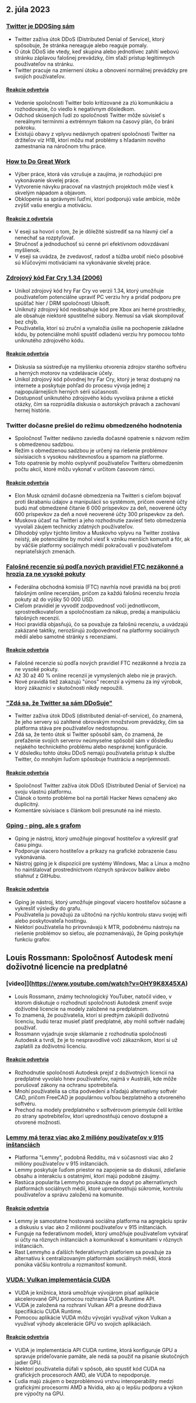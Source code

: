 

<CallToAction />

<Steps>

## 2. júla 2023

### [Twitter je DDOSing sám](https://sfba.social/@sysop408/110639435788921057)

- Twitter zažíva útok DDoS (Distributed Denial of Service), ktorý spôsobuje, že stránka nereaguje alebo reaguje pomaly.
- O útok DDoS ide vtedy, keď skupina alebo jednotlivec zahltí webovú stránku záplavou falošnej prevádzky, čím sťaží prístup legitímnych používateľov na stránku.
- Twitter pracuje na zmiernení útoku a obnovení normálnej prevádzky pre svojich používateľov.

#### [Reakcie odvetvia](http://news.ycombinator.com/item?id=36553236)

- Vedenie spoločnosti Twitter bolo kritizované za zlú komunikáciu a rozhodovanie, čo viedlo k negatívnym dôsledkom.
- Odchod skúsených ľudí zo spoločnosti Twitter môže súvisieť s nereálnymi termínmi a extrémnym tlakom na časový plán, čo bráni pokroku.
- Existujú obavy z vplyvu nedávnych opatrení spoločnosti Twitter na držiteľov víz H1B, ktorí môžu mať problémy s hľadaním nového zamestnania na náročnom trhu práce.

### [How to Do Great Work](http://paulgraham.com/greatwork.html)

- Výber práce, ktorá vás vzrušuje a zaujíma, je rozhodujúci pre vykonávanie skvelej práce.
- Vytvorenie návyku pracovať na vlastných projektoch môže viesť k skvelým nápadom a objavom.
- Obklopenie sa správnymi ľuďmi, ktorí podporujú vaše ambície, môže zvýšiť vašu energiu a motiváciu.

#### [Reakcie z odvetvia](http://news.ycombinator.com/item?id=36550615)

- V eseji sa hovorí o tom, že je dôležité sústrediť sa na hlavný cieľ a nenechať sa rozptyľovať.
- Stručnosť a jednoduchosť sú cenné pri efektívnom odovzdávaní myšlienok.
- V eseji sa uvádza, že zvedavosť, radosť a túžba urobiť niečo pôsobivé sú kľúčovými motiváciami na vykonávanie skvelej práce.

### [Zdrojový kód Far Cry 1.34 (2006)](https://archive.org/details/far-cry-1.34-complete)

- Unikol zdrojový kód hry Far Cry vo verzii 1.34, ktorý umožňuje používateľom potenciálne upraviť PC verziu hry a pridať podporu pre spúšťač hier / DRM spoločnosti Ubisoft.
- Uniknutý zdrojový kód neobsahuje kód pre Xbox ani herné prostriedky, ale obsahuje niektoré spustiteľné súbory. Nemusí sa však skompilovať bez chýb.
- Používatelia, ktorí sú zruční a vynaložia úsilie na pochopenie základne kódu, by potenciálne mohli spustiť odladenú verziu hry pomocou tohto uniknutého zdrojového kódu.

#### [Reakcie odvetvia](http://news.ycombinator.com/item?id=36547801)

- Diskusia sa sústreďuje na myšlienku otvorenia zdrojov starého softvéru a herných motorov na vzdelávacie účely.
- Unikol zdrojový kód pôvodnej hry Far Cry, ktorý je teraz dostupný na internete a poskytuje pohľad do procesu vývoja jednej z najpopulárnejších herných sérií súčasnosti.
- Dostupnosť uniknutého zdrojového kódu vyvoláva právne a etické otázky, čím sa rozprúdila diskusia o autorských právach a zachovaní hernej histórie.

### Twitter dočasne prešiel do režimu obmedzeného hodnotenia

- Spoločnosť Twitter nedávno zaviedla dočasné opatrenie s názvom režim s obmedzenou sadzbou.
- Režim s obmedzenou sadzbou je určený na riešenie problémov súvisiacich s vysokou návštevnosťou a spamom na platforme.
- Toto opatrenie by mohlo ovplyvniť používateľov Twitteru obmedzením počtu akcií, ktoré môžu vykonať v určitom časovom rámci.

#### [Reakcie odvetvia](http://news.ycombinator.com/item?id=36552324)

- Elon Musk oznámil dočasné obmedzenia na Twitteri s cieľom bojovať proti škrabaniu údajov a manipulácii so systémom, pričom overené účty budú mať obmedzené čítanie 6 000 príspevkov za deň, neoverené účty 600 príspevkov za deň a nové neoverené účty 300 príspevkov za deň.
- Muskova účasť na Twitteri a jeho rozhodnutie zaviesť tieto obmedzenia vyvolali záujem technicky zdatných používateľov.
- Dlhodobý vplyv týchto limitov a Muskovho vplyvu na Twitter zostáva neistý, ale potenciálne by mohol viesť k vzniku menších komunít a fór, ak by väčšie platformy sociálnych médií pokračovali v používateľom nepriateľských zmenách.

### [Falošné recenzie sú podľa nových pravidiel FTC nezákonné a hrozia za ne vysoké pokuty](https://www.washingtonpost.com/technology/2023/06/30/fake-reviews-online-ftc/)

- Federálna obchodná komisia (FTC) navrhla nové pravidlá na boj proti falošným online recenziám, pričom za každú falošnú recenziu hrozia pokuty až do výšky 50 000 USD.
- Cieľom pravidiel je vyvodiť zodpovednosť voči jednotlivcom, sprostredkovateľom a spoločnostiam za nákup, predaj a manipuláciu falošných recenzií.
- Hoci pravidlá objasňujú, čo sa považuje za falošnú recenziu, a uvádzajú zakázané taktiky, nerozširujú zodpovednosť na platformy sociálnych médií alebo samotné stránky s recenziami.

#### [Reakcie odvetvia](http://news.ycombinator.com/item?id=36556228)

- Falošné recenzie sú podľa nových pravidiel FTC nezákonné a hrozia za ne vysoké pokuty.
- Až 30 až 40 % online recenzií je vymyslených alebo nie je pravých.
- Nové pravidlá tiež zakazujú "únos" recenzií a výmenu za iný výrobok, ktorý zákazníci v skutočnosti nikdy nepoužili.

### ["Zdá sa, že Twitter sa sám DDoSuje"](https://sfba.social/@sysop408/110639474671754723)

- Twitter zažíva útok DDoS (distributed denial-of-service), čo znamená, že jeho servery sú zahltené obrovským množstvom prevádzky, čím sa platforma stáva pre používateľov nedostupnou.
- Zdá sa, že tento útok si Twitter spôsobil sám, čo znamená, že preťaženie svojich serverov neúmyselne spôsobil sám v dôsledku nejakého technického problému alebo nesprávnej konfigurácie.
- V dôsledku tohto útoku DDoS nemajú používatelia prístup k službe Twitter, čo mnohým ľuďom spôsobuje frustráciu a nepríjemnosti.

#### [Reakcie odvetvia](http://news.ycombinator.com/item?id=36553762)

- Spoločnosť Twitter zažíva útok DDoS (Distributed Denial of Service) na svoju vlastnú platformu.
- Článok o tomto probléme bol na portáli Hacker News označený ako duplicitný.
- Komentáre súvisiace s článkom boli presunuté na iné miesto.

### [Gping - ping, ale s grafom](https://github.com/orf/gping)

- Gping je nástroj, ktorý umožňuje pingovať hostiteľov a vykresliť graf času pingu.
- Podporuje viacero hostiteľov a príkazy na grafické zobrazenie času vykonávania.
- Nástroj gping je k dispozícii pre systémy Windows, Mac a Linux a možno ho nainštalovať prostredníctvom rôznych správcov balíkov alebo stiahnuť z GitHubu.

#### [Reakcie odvetvia](http://news.ycombinator.com/item?id=36548676)

- Gping je nástroj, ktorý umožňuje pingovať viacero hostiteľov súčasne a vykresliť výsledky do grafu.
- Používatelia ju považujú za užitočnú na rýchlu kontrolu stavu svojej wifi alebo poskytovateľa hostingu.
- Niektorí používatelia ho prirovnávajú k MTR, podobnému nástroju na riešenie problémov so sieťou, ale poznamenávajú, že Gping poskytuje funkciu grafov.

## Louis Rossmann: Spoločnosť Autodesk mení doživotné licencie na predplatné

### [video]](https://www.youtube.com/watch?v=OHY9K8X45XA)

- Louis Rossmann, známy technologický YouTuber, natočil video, v ktorom diskutuje o rozhodnutí spoločnosti Autodesk zmeniť svoje doživotné licencie na modely založené na predplatnom.
- To znamená, že používatelia, ktorí si predtým zakúpili doživotnú licenciu, budú teraz musieť platiť predplatné, aby mohli softvér naďalej používať.
- Rossmann vyjadruje svoje sklamanie z rozhodnutia spoločnosti Autodesk a tvrdí, že je to nespravodlivé voči zákazníkom, ktorí si už zaplatili za doživotnú licenciu.

#### [Reakcie odvetvia](http://news.ycombinator.com/item?id=36547864)

- Rozhodnutie spoločnosti Autodesk prejsť z doživotných licencií na predplatné vyvolalo hnev používateľov, najmä v Austrálii, kde môže porušovať zákony na ochranu spotrebiteľa.
- Mnohí používatelia sa cítia podvedení a hľadajú alternatívny softvér CAD, pričom FreeCAD je populárnou voľbou bezplatného a otvoreného softvéru.
- Prechod na modely predplatného v softvérovom priemysle čelil kritike zo strany spotrebiteľov, ktorí uprednostňujú cenovo dostupné a otvorené možnosti.

### [Lemmy má teraz viac ako 2 milióny používateľov v 915 inštanciách](https://lemmymap.feddit.de)

- Platforma "Lemmy", podobná Redditu, má v súčasnosti viac ako 2 milióny používateľov v 915 inštanciách.
- Lemmy poskytuje ľuďom priestor na zapojenie sa do diskusií, zdieľanie obsahu a interakciu s ostatnými, ktorí majú podobné záujmy.
- Rastúca popularita Lemmyho poukazuje na dopyt po alternatívnych platformách sociálnych médií, ktoré uprednostňujú súkromie, kontrolu používateľov a správu založenú na komunite.

#### [Reakcie odvetvia](http://news.ycombinator.com/item?id=36546425)

- Lemmy je samostatne hostovaná sociálna platforma na agregáciu správ a diskusiu s viac ako 2 miliónmi používateľov v 915 inštanciách.
- Funguje na federatívnom modeli, ktorý umožňuje používateľom vytvárať si účty na rôznych inštanciách a komunikovať s komunitami v rôznych inštanciách.
- Rast Lemmyho a ďalších federatívnych platforiem sa považuje za alternatívu k centralizovaným platformám sociálnych médií, ktorá ponúka väčšiu kontrolu a rozmanitosť komunít.

### [VUDA: Vulkan implementácia CUDA](https://github.com/jgbit/vuda)

- VUDA je knižnica, ktorá umožňuje vývojárom písať aplikácie akcelerované GPU pomocou rozhrania CUDA Runtime API.
- VUDA je založená na rozhraní Vulkan API a presne dodržiava špecifikáciu CUDA Runtime.
- Pomocou aplikácie VUDA môžu vývojári využívať výkon Vulkan a využívať výhody akcelerácie GPU vo svojich aplikáciách.

#### [Reakcie odvetvia](http://news.ycombinator.com/item?id=36549637)

- VUDA je implementácia API CUDA runtime, ktorá konfiguruje GPU a spravuje prideľovanie pamäte, ale nedá sa použiť na písanie skutočných jadier GPU.
- Niektorí používatelia dúfali v spôsob, ako spustiť kód CUDA na grafických procesoroch AMD, ale VUDA to nepodporuje.
- Ľudia majú záujem o bezproblémovú vrstvu interoperability medzi grafickými procesormi AMD a Nvidia, ako aj o lepšiu podporu a výkon pre výpočty na GPU.

</Steps>
